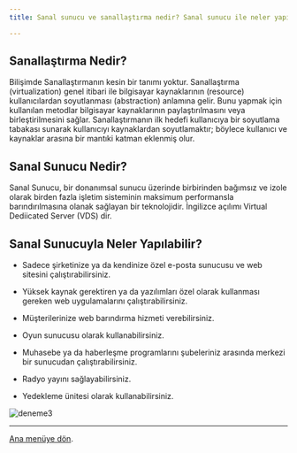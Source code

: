 ```yaml
---
title: Sanal sunucu ve sanallaştırma nedir? Sanal sunucu ile neler yapılabilir?

---
```


<h2>Sanallaştırma Nedir?</h2>

Bilişimde Sanallaştırmanın kesin bir tanımı yoktur. Sanallaştırma (virtualization) genel itibari ile bilgisayar kaynaklarının (resource) kullanıcılardan soyutlanması (abstraction) anlamına gelir. Bunu yapmak için kullanılan metodlar bilgisayar kaynaklarının paylaştırılmasını veya birleştirilmesini sağlar. Sanallaştırmanın ilk hedefi kullanıcıya bir soyutlama tabakası sunarak kullanıcıyı kaynaklardan soyutlamaktır; böylece kullanıcı ve kaynaklar arasına bir mantıki katman eklenmiş olur.

<h2>Sanal Sunucu Nedir?</h2> 

Sanal Sunucu, bir donanımsal sunucu üzerinde birbirinden bağımsız ve izole olarak birden fazla işletim sisteminin maksimum performansla barındırılmasına olanak sağlayan bir teknolojidir. İngilizce açılımı Virtual Dediicated Server (VDS) dir.

<h2>Sanal Sunucuyla Neler Yapılabilir?</h2>

- Sadece şirketinize ya da kendinize özel e-posta sunucusu ve web sitesini çalıştırabilirsiniz.

- Yüksek kaynak gerektiren ya da yazılımları özel olarak kullanması gereken web uygulamalarını çalıştırabilirsiniz.

- Müşterilerinize web barındırma hizmeti verebilirsiniz.

- Oyun sunucusu olarak kullanabilirsiniz.

- Muhasebe ya da haberleşme programlarını şubeleriniz arasında merkezi bir sunucudan çalıştırabilirsiniz.

- Radyo yayını sağlayabilirsiniz.

- Yedekleme ünitesi olarak kullanabilirsiniz.

![deneme3](/public/deneme.jpeg)

    

---

[Ana menüye dön](/).
